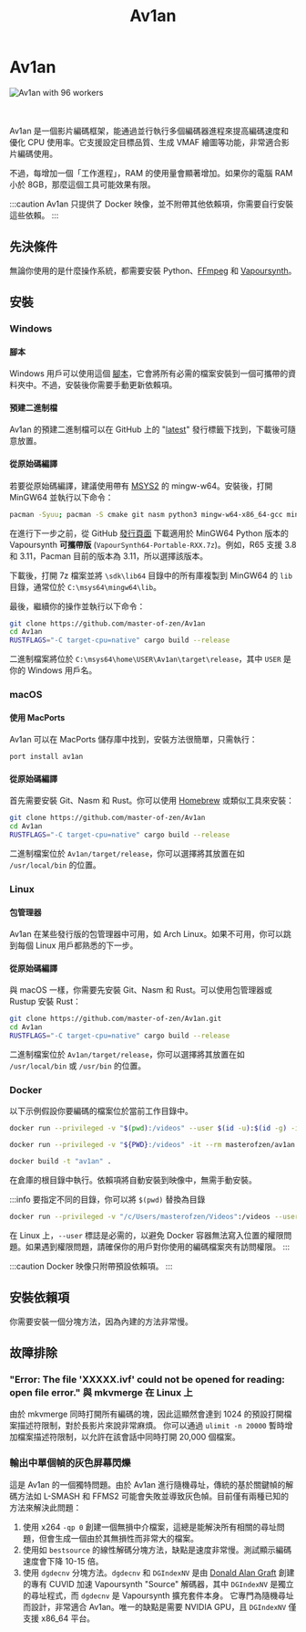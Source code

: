 ﻿---
title: Av1an
sidebar_position: 2
templating: true
---


# Av1an

<picture>
    <source srcset="https://raw.githubusercontent.com/av1-community-contributors/codec-wiki/main/static/img/av1an_96_workers.avif" type="image/avif" />
    <img src="https://autumn.revolt.chat/attachments/K3OhOCAy9bkUCkImek_q3-t6q3zctbn9SbWW-_RI19/av1an_96_workers.webp" alt="Av1an with 96 workers" />
</picture>

<br/><br/>
Av1an 是一個影片編碼框架，能通過並行執行多個編碼器進程來提高編碼速度和優化 CPU 使用率。它支援設定目標品質、生成 VMAF 繪圖等功能，非常適合影片編碼使用。

不過，每增加一個「工作進程」，RAM 的使用量會顯著增加。如果你的電腦 RAM 小於 8GB，那麼這個工具可能效果有限。

:::caution
Av1an 只提供了 Docker 映像，並不附帶其他依賴項，你需要自行安裝這些依賴。
:::

## 先決條件

無論你使用的是什麼操作系統，都需要安裝 Python、[FFmpeg](/docs/utilities/ffmpeg) 和 [Vapoursynth](/docs/filtering/vapoursynth)。

## 安裝

### Windows

#### 腳本
Windows 用戶可以使用這個 [腳本](https://github.com/Hishiro64/av1an-win-script)，它會將所有必需的檔案安裝到一個可攜帶的資料夾中。不過，安裝後你需要手動更新依賴項。

#### 預建二進制檔
Av1an 的預建二進制檔可以在 GitHub 上的 "[latest](https://github.com/master-of-zen/Av1an/releases/tag/latest)" 發行標籤下找到，下載後可隨意放置。

#### 從原始碼編譯
若要從原始碼編譯，建議使用帶有 [MSYS2](https://msys2.org) 的 mingw-w64。安裝後，打開 MinGW64 並執行以下命令：
```bash
pacman -Syuu; pacman -S cmake git nasm python3 mingw-w64-x86_64-gcc mingw-w64-x86_64-cmake base-devel mingw-w64-x86_64-ffmpeg mingw-w64-x86_64-rust mingw-w64-x86_64-lld mingw-w64-x86_64-clang mingw-w64-x86_64-make
```

在進行下一步之前，從 GitHub [發行頁面](https://github.com/vapoursynth/vapoursynth/releases) 下載適用於 MinGW64 Python 版本的 Vapoursynth **可攜帶版** (`VapourSynth64-Portable-RXX.7z`)。例如，R65 支援 3.8 和 3.11，Pacman 目前的版本為 3.11，所以選擇該版本。

下載後，打開 7z 檔案並將 `\sdk\lib64` 目錄中的所有庫複製到 MinGW64 的 `lib` 目錄，通常位於 `C:\msys64\mingw64\lib`。

最後，繼續你的操作並執行以下命令：
```bash
git clone https://github.com/master-of-zen/Av1an
cd Av1an
RUSTFLAGS="-C target-cpu=native" cargo build --release
```

二進制檔案將位於 `C:\msys64\home\USER\Av1an\target\release`，其中 `USER` 是你的 Windows 用戶名。

### macOS

#### 使用 MacPorts
Av1an 可以在 MacPorts 儲存庫中找到，安裝方法很簡單，只需執行：
```bash
port install av1an
```

#### 從原始碼編譯
首先需要安裝 Git、Nasm 和 Rust。你可以使用 [Homebrew](https://brew.sh/) 或類似工具來安裝：
```bash
git clone https://github.com/master-of-zen/Av1an
cd Av1an
RUSTFLAGS="-C target-cpu=native" cargo build --release
```
二進制檔案位於 `Av1an/target/release`，你可以選擇將其放置在如 `/usr/local/bin` 的位置。

### Linux

#### 包管理器
Av1an 在某些發行版的包管理器中可用，如 Arch Linux。如果不可用，你可以跳到每個 Linux 用戶都熟悉的下一步。

#### 從原始碼編譯
與 macOS 一樣，你需要先安裝 Git、Nasm 和 Rust。可以使用包管理器或 Rustup 安裝 Rust：
```bash
git clone https://github.com/master-of-zen/Av1an.git
cd Av1an
RUSTFLAGS="-C target-cpu=native" cargo build --release
```
二進制檔案位於 `Av1an/target/release`，你可以選擇將其放置在如 `/usr/local/bin` 或 `/usr/bin` 的位置。

### Docker
以下示例假設你要編碼的檔案位於當前工作目錄中。

<Tabs>
  <TabItem value="windows" label="Windows" default>

   ```bash
   docker run --privileged -v "$(pwd):/videos" --user $(id -u):$(id -g) -it --rm masterofzen/av1an:latest -i S01E01.mkv {options}
   ```
  </TabItem>
  <TabItem value="linux" label="Linux">

   ```bash
   docker run --privileged -v "${PWD}:/videos" -it --rm masterofzen/av1an:latest -i S01E01.mkv {options}
   ```
  </TabItem>
  <TabItem value="build" label="Manual Build">

   ```bash
   docker build -t "av1an" .
   ```
   在倉庫的根目錄中執行。依賴項將自動安裝到映像中，無需手動安裝。
  </TabItem>
</Tabs>

:::info
要指定不同的目錄，你可以將 `$(pwd)` 替換為目錄

```bash
docker run --privileged -v "/c/Users/masterofzen/Videos":/videos --user $(id -u):$(id -g) -it --rm masterofzen/av1an:latest -i S01E01.mkv {options}
```

在 Linux 上，`--user` 標誌是必需的，以避免 Docker 容器無法寫入位置的權限問題。如果遇到權限問題，請確保你的用戶對你使用的編碼檔案夾有訪問權限。
:::

:::caution
Docker 映像只附帶預設依賴項。
:::

## 安裝依賴項

你需要安裝一個分塊方法，因為內建的方法非常慢。

## 故障排除

### "Error: The file 'XXXXX.ivf' could not be opened for reading: open file error." 與 mkvmerge 在 Linux 上
由於 mkvmerge 同時打開所有編碼的塊，因此這顯然會達到 1024 的預設打開檔案描述符限制，對於長影片來說非常麻煩。
你可以通過 `ulimit -n 20000` 暫時增加檔案描述符限制，以允許在該會話中同時打開 20,000 個檔案。

### 輸出中單個幀的灰色屏幕閃爍
這是 Av1an 的一個獨特問題。由於 Av1an 進行隨機尋址，傳統的基於關鍵幀的解碼方法如 L-SMASH 和 FFMS2 可能會失敗並導致灰色幀。目前僅有兩種已知的方法來解決此問題：

1. 使用 x264 `-qp 0` 創建一個無損中介檔案，這總是能解決所有相關的尋址問題，但會生成一個由於其無損性而非常大的檔案。
2. 使用如 `bestsource` 的線性解碼分塊方法，缺點是速度非常慢。測試顯示編碼速度會下降 10-15 倍。
3. 使用 `dgdecnv` 分塊方法。`dgdecnv` 和 `DGIndexNV` 是由 [Donald Alan Graft](https://www.rationalqm.us/) 創建的專有 CUVID 加速 Vapoursynth "Source" 解碼器，其中 `DGIndexNV` 是獨立的尋址程式，而 `dgdecnv` 是 Vapoursynth 擴充套件本身。
它專門為隨機尋址而設計，非常適合 Av1an。唯一的缺點是需要 NVIDIA GPU，且 `DGIndexNV` 僅支援 x86_64 平台。